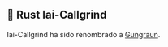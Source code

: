 ## 🦀 Rust Iai-Callgrind

Iai-Callgrind ha sido renombrado a [Gungraun][rust gungraun].

[rust gungraun]: #-rust-gungraun
